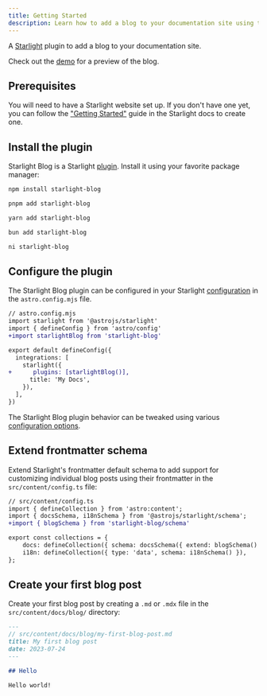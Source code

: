 ```yaml
---
title: Getting Started
description: Learn how to add a blog to your documentation site using the Starlight Blog plugin.
---
```



A [Starlight](https://starlight.astro.build) plugin to add a blog to your documentation site.

Check out the [demo](/blog/) for a preview of the blog.

## Prerequisites

You will need to have a Starlight website set up.
If you don't have one yet, you can follow the ["Getting Started"](https://starlight.astro.build/getting-started) guide in the Starlight docs to create one.

## Install the plugin

Starlight Blog is a Starlight [plugin](https://starlight.astro.build/reference/plugins/).
Install it using your favorite package manager:

<Tabs>
<TabItem label="npm">

```sh
npm install starlight-blog
```

</TabItem>
<TabItem label="pnpm">

```sh
pnpm add starlight-blog
```

</TabItem>
<TabItem label="Yarn">

```sh
yarn add starlight-blog
```

</TabItem>
<TabItem label="Bun">

```sh
bun add starlight-blog
```

</TabItem>
<TabItem label="ni">

```sh
ni starlight-blog
```

</TabItem>
</Tabs>

## Configure the plugin

The Starlight Blog plugin can be configured in your Starlight [configuration](https://starlight.astro.build/reference/configuration/#plugins) in the `astro.config.mjs` file.

```diff lang="js"
// astro.config.mjs
import starlight from '@astrojs/starlight'
import { defineConfig } from 'astro/config'
+import starlightBlog from 'starlight-blog'

export default defineConfig({
  integrations: [
    starlight({
+      plugins: [starlightBlog()],
      title: 'My Docs',
    }),
  ],
})
```

The Starlight Blog plugin behavior can be tweaked using various [configuration options](/configuration).

## Extend frontmatter schema

Extend Starlight's frontmatter default schema to add support for customizing individual blog posts using their frontmatter in the `src/content/config.ts` file:

```diff lang="ts" ins="{ extend: blogSchema() }"
// src/content/config.ts
import { defineCollection } from 'astro:content';
import { docsSchema, i18nSchema } from '@astrojs/starlight/schema';
+import { blogSchema } from 'starlight-blog/schema'

export const collections = {
	docs: defineCollection({ schema: docsSchema({ extend: blogSchema() }) }),
	i18n: defineCollection({ type: 'data', schema: i18nSchema() }),
};
```

## Create your first blog post

Create your first blog post by creating a `.md` or `.mdx` file in the `src/content/docs/blog/` directory:

```md
---
// src/content/docs/blog/my-first-blog-post.md
title: My first blog post
date: 2023-07-24
---

## Hello

Hello world!
```
